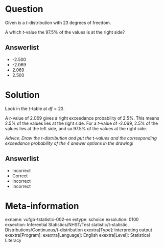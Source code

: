 Question
========
  
Given is a *t*-distribution with 23 degrees of freedom.

A which *t*-value the 97.5% of the values is at the right side?
  
Answerlist
----------
* -2.500
* -2.069
* 2.069
* 2.500 

Solution
========

Look in the *t*-table at $df = 23$.

A *t*-value of 2.069 gives a right exceedance probability of 2.5%. This means 2.5% of the values lies at the right side. For a *t*-value of -2.069, 2.5% of the values lies at the left side, and so 97.5% of the values at the right side.

*Advice: Draw the t-distribution and put the *t*-values and the corresponding exceedance probability of the 4 answer options in the drawing!*


Answerlist
----------
* Incorrect
* Correct
* Incorrect
* Incorrect

Meta-information
================
exname: vufgb-tstatistic-002-en
extype: schoice
exsolution: 0100
exsection: Inferential Statistics/NHST/Test statistic/t-statistic, Distributions/Continuous/t-distribution
exextra[Type]: Interpreting output
exextra[Program]: 
exextra[Language]: English
exextra[Level]: Statistical Literacy
